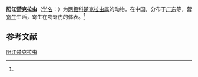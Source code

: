 {{Speciesbox
| name = 阳江楚克拉虫
| status = 
| status_system = 
| image = 
| genus = Zschokkella
| species = yangkiangensis
| authority = (Chen et Hsieh, 1984)<ref name='id9266'>{{cite web| url =http://www.bioinfo.cn/db05/BjdwSpecies.php?action=view&id=9266| title =阳江楚克拉虫| work =《中国动物物种编目数据库》| publisher =中国科学院微生物研究所| author =中国科学院动物研究所| accessdate =2009-04-16| deadurl =yes| archiveurl =https://web.archive.org/web/20160305070808/http://www.bioinfo.cn/db05/BjdwSpecies.php?action=view&id=9266| archivedate =2016-03-05}}</ref>
}}

'''阳江楚克拉虫'''（[[学名|学名]]：{{lang|la|''Zschokkella yangkiangensis''}}）为[[两极科|两极科]][[楚克拉虫属|楚克拉虫属]]的动物。在中国，分布于[[广东|广东]]等，营[[寄生|寄生]]生活，寄生在吻虾虎的体表。<ref name='id9266'/>

== 参考文献 ==
{{reflist}}

{{Wikispecies|Zschokkella yangkiangensis}}

[[Category:楚克拉虫属|阳江楚克拉虫]]


{{Cnidarian-stub}}